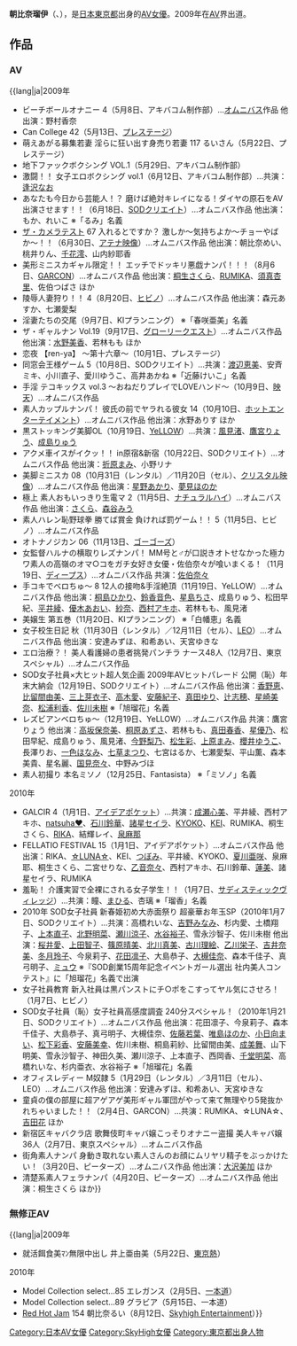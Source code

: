 {{otheruses|朝比奈瑠依|subject={{lang|ja|'''朝比奈るい'''［あさひなるい］}}|other={{lang|ja|'''朝比奈瑠依'''［あさひなるい］}}}}
{{AV女優|
|モデル名={{lang|ja|朝比奈 るい}}
|ふりがな=あさひな るい
|画像ファイル=
|別名={{lang|ja|春咲 亜美<br />白幡 恵<br />桜井 晶<br />近藤 理佐<br />井上 亜由美<br />近藤 けいこ<br />旭 瑠花<br />瑠香<br />ミソノ<br />るみ}} 
|愛称=
|生年=1989
|生月=10
|生日=7
|出身地={{JPN}}[[東京都|東京都]]
|血液型=
|時点=2009年
|身長=163
|体重=
|バスト=89
|ウエスト=61
|ヒップ=88
|カップ=D-70
|股下=
|靴=
|身体備考=
|ジャンル=[[AV|AV]]
|AV出演期間=2009年 -
|活動備考=
|他の活動=
|その他=
}}
'''朝比奈瑠伊'''（{{lang-ja|朝比奈 るい}}、{{bd|1989年|10月7日|}}），是[[日本|日本]][[東京都|東京都]]出身的[[AV女優|AV女優]]。2009年在[[AV|AV]]界出道。

== 作品 ==
=== AV ===
;{{lang|ja|2009年
* ビーチボールオナニー 4（5月8日、アキバコム制作部）…[[オムニバス|オムニバス]]作品 他出演：野村香奈
* Can College 42（5月13日、[[プレステージ|プレステージ]]）
* 萌えあがる募集若妻 淫らに狂い出す身売り若妻 117 るいさん（5月22日、プレステージ）
* 地下ファックボクシング VOL.1（5月29日、アキバコム制作部）
* 激闘！！ 女子エロボクシング vol.1（6月12日、アキバコム制作部）…共演：[[青山れあ|逢沢なお]]
* あなたも今日から芸能人！？ 磨けば絶対キレイになる！ダイヤの原石をAV出演させます！！（6月18日、[[Soft_On_Demand|SODクリエイト]]）…オムニバス作品 他出演：もか、れいこ ※「るみ」名義
* [[ザ・カメラテスト|ザ・カメラテスト]] 67 入れるとですか？ 激しか〜気持ちよか〜チョーやばか〜！！（6月30日、[[アテナ映像|アテナ映像]]）…オムニバス作品 他出演：朝比奈めい、桃井りん、[[千花澪|千花澪]]、山内紗耶香
* 美形ミニスカギャル限定！！ エッチでドッキリ悪戯ナンパ！！！（8月6日、[[ネイチャーエンターテインメント|GARCON]]）…オムニバス作品 他出演：[[桐生さくら|桐生さくら]]、[[RUMIKA|RUMIKA]]、[[須真杏里|須真杏里]]、佐伯つばさ ほか
* 陵辱人妻狩り！！ 4（8月20日、[[ヒビノ_(アダルトビデオ)|ヒビノ]]）…オムニバス作品 他出演：森元あすか、七瀬愛梨
* 淫妻たちの交尾（9月7日、KIプランニング） ※「春咲亜美」名義
* ザ・ギャルナン Vol.19（9月17日、[[グローリークエスト|グローリークエスト]]）…オムニバス作品 他出演：[[水野美香|水野美香]]、若林もも ほか
* 恋夜 【ren-ya】 〜第十六章〜（10月1日、プレステージ）
* 同窓会王様ゲーム 5（10月8日、SODクリエイト）…共演：[[成瀬心美|渡辺恵美]]、安斉ミキ、小川直子、愛川ゆうこ、高井あかね ※「近藤けいこ」名義
* 手淫 テコキックス vol.3 〜おねだりプレイでLOVEハンド〜（10月9日、[[映天|映天]]）…オムニバス作品
* 素人カップルナンパ！ 彼氏の前でヤラれる彼女 14（10月10日、[[ホットエンターテイメント|ホットエンターテイメント]]）…オムニバス作品 他出演：水野ありす ほか
* 黒ストッキング美脚OL（10月19日、[[イエロー_(アダルトビデオ)|YeLLOW]]）…共演：[[風見渚|風見渚]]、[[鷹宮りょう|鷹宮りょう]]、[[成島りゅう_(2008年)|成島りゅう]]
* アクメ車イスがイクッ！！ in原宿&新宿（10月22日、SODクリエイト）…オムニバス作品 他出演：[[折原まみ|折原まみ]]、小野リナ
* 美脚ミニスカ 08（10月31日（レンタル）／11月20日（セル）、[[クリスタル映像|クリスタル映像]]）…オムニバス作品 他出演：[[星野あかり|星野あかり]]、[[夢見ほのか|夢見ほのか]]
* 極上 素人おもいっきり生電マ 2（11月5日、[[ナチュラルハイ_(企業)|ナチュラルハイ]]）…オムニバス作品 他出演：[[蓮美|さくら]]、[[森谷みう|森谷みう]]
* 素人ハレン恥野球拳 勝てば賞金 負ければ罰ゲーム！！ 5（11月5日、ヒビノ）…オムニバス作品
* オトナノジカン 06（11月13日、[[ゴーゴーズ_(アダルトビデオ)|ゴーゴーズ]]）
* 女監督ハルナの横取りレズナンパ！ MM号と♂が口説きオトせなかった極カワ素人の高嶺のオマ○コをガチ女好き女優・佐伯奈々が喰いまくる！（11月19日、[[ディープス|ディープス]]）…オムニバス作品 共演：[[佐伯奈々|佐伯奈々]]
* 手コキでベロちゅ〜 8 12人の接吻&手淫絶頂（11月19日、YeLLOW）…オムニバス作品 他出演：[[桐島ひかり|桐島ひかり]]、[[鈴香音色|鈴香音色]]、[[星島ちさ|星島ちさ]]、成島りゅう、松田早紀、[[平井綾|平井綾]]、[[優木あおい|優木あおい]]、[[紗奈|紗奈]]、[[西村アキホ|西村アキホ]]、若林もも、風見渚
* 美嬢生 第五巻（11月20日、KIプランニング） ※「白幡恵」名義
* 女子校生日記 秋（11月30日（レンタル）／12月11日（セル）、[[アットワンコミュニケーション|LEO]]）…オムニバス作品 他出演：安達みずほ、和希あい、天宮ゆきな
* エロ治療？！ 美人看護婦の患者挑発パンチラ ナース48人（12月7日、東京スペシャル）…オムニバス作品
* SOD女子社員×大ヒット超人気企画 2009年AVヒットパレード 公開（恥）年末大納会（12月19日、SODクリエイト）…オムニバス作品 他出演：[[香坂めぐ|香野恵]]、[[朝倉夢|比留間由美]]、[[御剣メイ|三上芽衣子]]、[[高城ゆい|高木愛]]、[[安西のあ|安藤紀子]]、[[和葉みれい|真田ゆり]]、[[辻さやか|辻志穂]]、[[星野ひな|星崎美奈]]、[[桜あい|松浦利香]]、[[倖田李梨|佐川未樹]] ※「旭瑠花」名義
* レズビアンベロちゅ〜（12月19日、YeLLOW）…オムニバス作品 共演：鷹宮りょう 他出演：[[高坂保奈美|高坂保奈美]]、[[桐原あずさ|桐原あずさ]]、若林もも、[[真田春香|真田春香]]、[[星優乃|星優乃]]、松田早紀、成島りゅう、風見渚、[[今野梨乃|今野梨乃]]、[[松生彩|松生彩]]、[[上原まみ|上原まみ]]、[[櫻井ゆうこ|櫻井ゆうこ]]、長澤りお、[[一色ほなみ|一色ほなみ]]、[[七草まつり|七草まつり]]、七宮はるか、七瀬愛梨、平山薫、森本美貴、星名麗、[[国見奈々|国見奈々]]、中野みづほ
* 素人初撮り 本名ミソノ（12月25日、Fantasista） ※「ミソノ」名義

;2010年
* GALCIR 4（1月1日、[[アイデアポケット|アイデアポケット]]）…共演：[[成瀬心美|成瀬心美]]、平井綾、西村アキホ、[[高井七海|natsuha♥]]、[[石川鈴華|石川鈴華]]、[[諸星セイラ|諸星セイラ]]、[[KYOKO_(AV女優)|KYOKO]]、[[KEI_(AV女優)|KEI]]、RUMIKA、桐生さくら、[[RICA|RIKA]]、結輝レイ、[[泉麻那|泉麻那]]
* FELLATIO FESTIVAL 15（1月1日、アイデアポケット）…オムニバス作品 他出演：RIKA、[[☆LUNA☆|☆LUNA☆]]、KEI、[[つぼみ|つぼみ]]、平井綾、KYOKO、[[夏川亜咲|夏川亜咲]]、泉麻耶、桐生さくら、二宮せりな、[[乙音奈々|乙音奈々]]、西村アキホ、石川鈴華、[[蓮美|蓮美]]、諸星セイラ、RUMIKA
* 羞恥！ 介護実習で全裸にされる女子学生！！（1月7日、[[サディスティックヴィレッジ|サディスティックヴィレッジ]]）…共演：瞳、[[日向まひる|まひる]]、杏璃 ※「瑠香」名義
* 2010年 SOD女子社員 新春姫初め大赤面祭り 超豪華お年玉SP（2010年1月7日、SODクリエイト）…共演：高橋れいな、[[伊井野みなみ|吉野みなみ]]、杉内愛、土橋翔子、[[上木奈央|上本直子]]、[[杏藤ゆあ|北野明菜]]、[[瀬奈涼|瀬川涼子]]、[[水原夕菜|水谷裕子]]、雪永沙智子、佐川未樹 他出演：[[桜庭彩|桜井愛]]、[[小野寺沙希|上田智子]]、[[伊沢美春|篠原晴美]]、[[みなみりこ|北川真美]]、[[夏川えり|古川理絵]]、[[乙幡梨央|乙川栄子]]、[[吉川ななこ|吉井奈美]]、[[秋月玲奈|冬月玲子]]、今泉莉子、[[花凛|花田凛子]]、大島恭子、[[大槻ひびき|大槻佳奈]]、森本千佳子、真弓明子、[[ミュウ_(AV女優)|ミュウ]] ※『SOD創業15周年記念イベントガール選出 社内美人コンテスト』に「旭瑠花」名義で出演
* 女子社員教育 新入社員は黒パンストにチ○ポをこすってヤル気にさせろ！（1月7日、ヒビノ）
* SOD女子社員（恥）女子社員高感度調査 240分スペシャル！（2010年1月21日、SODクリエイト）…オムニバス作品 他出演：花田凛子、今泉莉子、森本千佳子、大島恭子、真弓明子、大槻佳奈、[[高島恭子|佐藤若葉]]、[[唯菜まなみ|唯島ほのか]]、[[小峰ひなた|小日向まい]]、[[松坂沙耶|松下彩香]]、[[安堂エリカ|安藤美幸]]、佐川未樹、桐島莉紗、比留間由美、[[成海藍|成美舞]]、山下明美、雪永沙智子、神田久美、瀬川涼子、上本直子、西岡香、[[仙道春奈|千堂明菜]]、高橋れいな、杉内亜衣、水谷裕子 ※「旭瑠花」名義
* オフィスレディー M奴隷 5（1月29日（レンタル）／3月11日（セル）、LEO）…オムニバス作品 他出演：安達みずほ、和希あい、天宮ゆきな
* 童貞の僕の部屋に超アゲアゲ美形ギャル軍団がやって来て無理やり5発抜かれちゃいました！！（2月4日、GARCON）…共演：RUMIKA、☆LUNA☆、[[吉田花|吉田花]] ほか
* 新宿区キャバクラ店 歌舞伎町キャバ嬢こっそりオナニー盗撮 美人キャバ嬢36人（2月7日、東京スペシャル）…オムニバス作品
* 街角素人ナンパ 身動き取れない素人さんのお顔にムリヤリ精子をぶっかけたい！（3月20日、ピーターズ）…オムニバス作品 他出演：[[大沢美加|大沢美加]] ほか
* 清楚系素人フェラナンパ（4月20日、ピーターズ）…オムニバス作品 他出演：桐生さくら ほか}}

=== 無修正AV ===
;{{lang|ja|2009年
* 就活餌食美ﾏﾝ無限中出し 井上亜由美（5月22日、[[東京熱|東京熱]]）

;2010年
* Model Collection select...85 エレガンス（2月5日、[[一本道|一本道]]）
* Model Collection select...89 グラビア（5月15日、一本道）
* [[Red_Hot_Jam|Red Hot Jam]] 154 朝比奈るい（8月12日、[[Skyhigh_Entertainment|Skyhigh Entertainment]]）}}



{{DEFAULTSORT:Asahina Rui}}
[[Category:日本AV女優|Category:日本AV女優]]
[[Category:SkyHigh女優|Category:SkyHigh女優]]
[[Category:東京都出身人物|Category:東京都出身人物]]